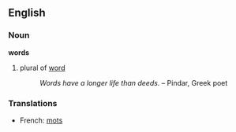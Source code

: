 ==English==
===Noun===
'''words''' 
#plural of [[word]]
#:''Words have a longer life than deeds.'' &ndash; Pindar, Greek poet
===Translations===
*French: [[mots]]